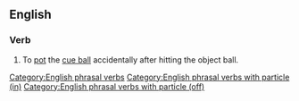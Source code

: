 ==English==

===Verb===
{{head|en|verb|head=[[go]] [[in]] [[off]]}}

# {{context|snooker|pool}} To [[pot]] the [[cue ball]] accidentally after hitting the object ball.

[[Category:English phrasal verbs]]
[[Category:English phrasal verbs with particle (in)]]
[[Category:English phrasal verbs with particle (off)]]